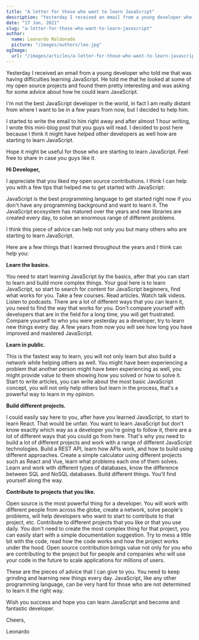 ```yaml
---
title: "A letter for those who want to learn JavaScript"
description: "Yesterday I received an email from a young developer who told me that was having difficulties learning JavaScript."
date: "27 Jan, 2021"
slug: "a-letter-for-those-who-want-to-learn-javascript"
author:
  name: Leonardo Maldonado
  picture: "/images/authors/leo.jpg"
ogImage:
  url: "/images/articles/a-letter-for-those-who-want-to-learn-javascript.jpeg"
---
```


Yesterday I received an email from a young developer who told me that was having difficulties learning JavaScript. He told me that he looked at some of my open source projects and found them pretty interesting and was asking for some advice about how he could learn JavaScript.

I'm not the best JavaScript developer in the world, in fact I am really distant from where I want to be in a few years from now, but I decided to help him.

I started to write the email to him right away and after almost 1 hour writing, I wrote this mini-blog post that you guys will read. I decided to post here because I think it might have helped other developers as well how are starting to learn JavaScript.

Hope it might be useful for those who are starting to learn JavaScript. Feel free to share in case you guys like it.

**Hi Developer,**

I appreciate that you liked my open source contributions. I think I can help you with a few tips that helped me to get started with JavaScript:

JavaScript is the best programming language to get started right now if you don't have any programming background and want to learn it. The JavaScript ecosystem has matured over the years and new libraries are created every day, to solve an enormous range of different problems.

I think this piece of advice can help not only you but many others who are starting to learn JavaScript.

Here are a few things that I learned throughout the years and I think can help you:

**Learn the basics.**

You need to start learning JavaScript by the basics, after that you can start to learn and build more complex things. Your goal here is to learn JavaScript, so start to search for content for JavaScript beginners, find what works for you. Take a few courses. Read articles. Watch talk videos. Listen to podcasts. There are a lot of different ways that you can learn it, you need to find the way that works for you. Don't compare yourself with developers that are in the field for a long time, you will get frustrated. Compare yourself to who you were yesterday as a developer, try to learn new things every day. A few years from now you will see how long you have improved and mastered JavaScript.

**Learn in public.**

This is the fastest way to learn, you will not only learn but also build a network while helping others as well. You might have been experiencing a problem that another person might have been experiencing as well, you might provide value to them showing how you solved or how to solve it. Start to write articles, you can write about the most basic JavaScript concept, you will not only help others but learn in the process, that's a powerful way to learn in my opinion.

**Build different projects.**

I could easily say here to you, after have you learned JavaScript, to start to learn React. That would be unfair. You want to learn JavaScript but don't know exactly which way as a developer you're going to follow it, there are a lot of different ways that you could go from here. That's why you need to build a lot of different projects and work with a range of different JavaScript technologies. Build a REST API, learn how APIs work, and how to build using different approaches. Create a simple calculator using different projects such as React and Vue, learn what problems each one of them solves. Learn and work with different types of databases, know the difference between SQL and NoSQL databases. Build different things. You'll find yourself along the way.

**Contribute to projects that you like.**

Open source is the most powerful thing for a developer. You will work with different people from across the globe, create a network, solve people's problems, will help developers who want to start to contribute to that project, etc. Contribute to different projects that you like or that you use daily. You don't need to create the most complex thing for that project, you can easily start with a simple documentation suggestion. Try to mess a little bit with the code, read how the code works and how the project works under the hood. Open source contribution brings value not only for you who are contributing to the project but for people and companies who will use your code in the future to scale applications for millions of users.

These are the pieces of advice that I can give to you. You need to keep grinding and learning new things every day. JavaScript, like any other programming language, can be very hard for those who are not determined to learn it the right way.

Wish you success and hope you can learn JavaScript and become and fantastic developer.

Cheers,

Leonardo
